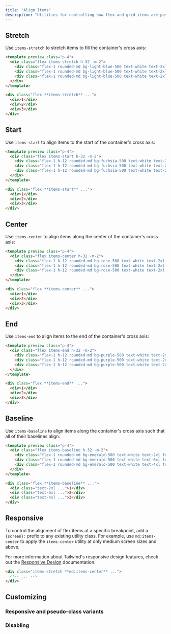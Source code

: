 ```yaml
---
title: "Align Items"
description: "Utilities for controlling how flex and grid items are positioned along a container's cross axis."
---
```




## Stretch

Use `items-stretch` to stretch items to fill the container's cross axis:

```html lightBlue
<template preview class="p-4">
  <div class="flex items-stretch h-32 -m-2">
    <div class="flex-1 rounded-md bg-light-blue-500 text-white text-2xl font-extrabold flex items-center justify-center m-2">1</div>
    <div class="flex-1 rounded-md bg-light-blue-500 text-white text-2xl font-extrabold flex items-center justify-center m-2">2</div>
    <div class="flex-1 rounded-md bg-light-blue-500 text-white text-2xl font-extrabold flex items-center justify-center m-2">3</div>
  </div>
</template>

<div class="flex **items-stretch** ...">
  <div>1</div>
  <div>2</div>
  <div>3</div>
</div>
```

## Start

Use `items-start` to align items to the start of the container's cross axis:

```html fuchsia
<template preview class="p-4">
  <div class="flex items-start h-32 -m-2">
    <div class="flex-1 h-12 rounded-md bg-fuchsia-500 text-white text-2xl font-extrabold flex items-center justify-center m-2">1</div>
    <div class="flex-1 h-12 rounded-md bg-fuchsia-500 text-white text-2xl font-extrabold flex items-center justify-center m-2">2</div>
    <div class="flex-1 h-12 rounded-md bg-fuchsia-500 text-white text-2xl font-extrabold flex items-center justify-center m-2">3</div>
  </div>
</template>

<div class="flex **items-start** ...">
  <div>1</div>
  <div>2</div>
  <div>3</div>
</div>
```

## Center

Use `items-center` to align items along the center of the container's cross axis:

```html rose
<template preview class="p-4">
  <div class="flex items-center h-32 -m-2">
    <div class="flex-1 h-12 rounded-md bg-rose-500 text-white text-2xl font-extrabold flex items-center justify-center m-2">1</div>
    <div class="flex-1 h-12 rounded-md bg-rose-500 text-white text-2xl font-extrabold flex items-center justify-center m-2">2</div>
    <div class="flex-1 h-12 rounded-md bg-rose-500 text-white text-2xl font-extrabold flex items-center justify-center m-2">3</div>
  </div>
</template>

<div class="flex **items-center** ...">
  <div>1</div>
  <div>2</div>
  <div>3</div>
</div>
```

## End

Use `items-end` to align items to the end of the container's cross axis:

```html purple
<template preview class="p-4">
  <div class="flex items-end h-32 -m-2">
    <div class="flex-1 h-12 rounded-md bg-purple-500 text-white text-2xl font-extrabold flex items-center justify-center m-2">1</div>
    <div class="flex-1 h-12 rounded-md bg-purple-500 text-white text-2xl font-extrabold flex items-center justify-center m-2">2</div>
    <div class="flex-1 h-12 rounded-md bg-purple-500 text-white text-2xl font-extrabold flex items-center justify-center m-2">3</div>
  </div>
</template>

<div class="flex **items-end** ...">
  <div>1</div>
  <div>2</div>
  <div>3</div>
</div>
```

## Baseline

Use `items-baseline` to align items along the container's cross axis such that all of their baselines align:

```html emerald
<template preview class="p-4">
  <div class="flex items-baseline h-32 -m-2">
    <div class="flex-1 rounded-md bg-emerald-500 text-white text-2xl font-extrabold flex items-center justify-center m-2">1</div>
    <div class="flex-1 rounded-md bg-emerald-500 text-white text-6xl font-extrabold flex items-center justify-center m-2">2</div>
    <div class="flex-1 rounded-md bg-emerald-500 text-white text-4xl font-extrabold flex items-center justify-center m-2">3</div>
  </div>
</template>

<div class="flex **items-baseline** ...">
  <div class="text-2xl ...">1</div>
  <div class="text-6xl ...">2</div>
  <div class="text-4xl ...">3</div>
</div>
```

## Responsive

To control the alignment of flex items at a specific breakpoint, add a `{screen}:` prefix to any existing utility class. For example, use `md:items-center` to apply the `items-center` utility at only medium screen sizes and above.

For more information about Tailwind's responsive design features, check out the [Responsive Design](/docs/responsive-design) documentation.

```html
<div class="items-stretch **md:items-center** ...">
  <!-- ... -->
</div>
```

## Customizing

### Responsive and pseudo-class variants

<Variants plugin="alignItems" name="align-items" />

### Disabling

<Disabling plugin="alignItems" name="align-items" />
